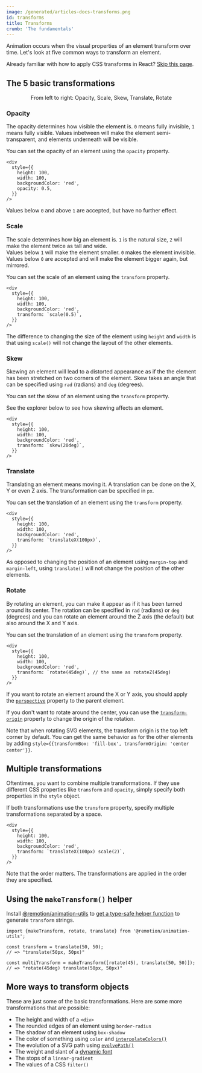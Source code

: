 ```yaml
---
image: /generated/articles-docs-transforms.png
id: transforms
title: Transforms
crumb: 'The fundamentals'
---
```



<TransformsTutorial />
Animation occurs when the visual properties of an element transform over time. Let's look at five common ways to transform an element.

Already familiar with how to apply CSS transforms in React? [Skip this page](/docs/animating-properties).

## The 5 basic transformations

<Transforms />

<p
  align="center"
  style={{
    fontStyle: 'italic',
    fontSize: '0.9em',
    marginTop: 10,
  }}
>
  From left to right: Opacity, Scale, Skew, Translate, Rotate
</p>

### Opacity

The opacity determines how visible the element is. `0` means fully invisible, `1` means fully visible. Values inbetween will make the element semi-transparent, and elements underneath will be visible.

You can set the opacity of an element using the `opacity` property.

```tsx twoslash {6} title="MyComponent.tsx"
<div
  style={{
    height: 100,
    width: 100,
    backgroundColor: 'red',
    opacity: 0.5,
  }}
/>
```

<Demo type="opacity" />

Values below `0` and above `1` are accepted, but have no further effect.

### Scale

The scale determines how big an element is. `1` is the natural size, `2` will make the element twice as tall and wide.  
Values below `1` will make the element smaller. `0` makes the element invisible. Values below `0` are accepted and will make the element bigger again, but mirrored.

You can set the scale of an element using the `transform` property.

```tsx twoslash {6} title="MyComponent.tsx"
<div
  style={{
    height: 100,
    width: 100,
    backgroundColor: 'red',
    transform: `scale(0.5)`,
  }}
/>
```

<Demo type="scale" />

The difference to changing the size of the element using `height` and `width` is that using `scale()` will not change the layout of the other elements.

### Skew

Skewing an element will lead to a distorted appearance as if the the element has been stretched on two corners of the element. Skew takes an angle that can be specified using `rad` (radians) and `deg` (degrees).

You can set the skew of an element using the `transform` property.

See the explorer below to see how skewing affects an element.

```tsx twoslash {6} title="MyComponent.tsx"
<div
  style={{
    height: 100,
    width: 100,
    backgroundColor: 'red',
    transform: `skew(20deg)`,
  }}
/>
```

<Demo type="skew" />

### Translate

Translating an element means moving it. A translation can be done on the X, Y or even Z axis. The transformation can be specified in `px`.

You can set the translation of an element using the `transform` property.

```tsx twoslash {6} title="MyComponent.tsx"
<div
  style={{
    height: 100,
    width: 100,
    backgroundColor: 'red',
    transform: `translateX(100px)`,
  }}
/>
```

<Demo type="translate" />

As opposed to changing the position of an element using `margin-top` and `margin-left`, using `translate()` will not change the position of the other elements.

### Rotate

By rotating an element, you can make it appear as if it has been turned around its center. The rotation can be specified in `rad` (radians) or `deg` (degrees) and you can rotate an element around the Z axis (the default) but also around the X and Y axis.

You can set the translation of an element using the `transform` property.

```tsx twoslash {6} title="MyComponent.tsx"
<div
  style={{
    height: 100,
    width: 100,
    backgroundColor: 'red',
    transform: `rotate(45deg)`, // the same as rotateZ(45deg)
  }}
/>
```

<Demo type="rotate" />

If you want to rotate an element around the X or Y axis, you should apply the [`perspective`](https://developer.mozilla.org/en-US/docs/Web/CSS/perspective) property to the parent element.

If you don't want to rotate around the center, you can use the [`transform-origin`](https://developer.mozilla.org/en-US/docs/Web/CSS/transform-origin) property to change the origin of the rotation.

Note that when rotating SVG elements, the transform origin is the top left corner by default. You can get the same behavior as for the other elements by adding `style={{transformBox: 'fill-box', transformOrigin: 'center center'}}`.

## Multiple transformations

Oftentimes, you want to combine multiple transformations. If they use different CSS properties like `transform` and `opacity`, simply specify both properties in the `style` object.

If both transformations use the `transform` property, specify multiple transformations separated by a space.

```tsx twoslash {6} title="MyComponent.tsx"
<div
  style={{
    height: 100,
    width: 100,
    backgroundColor: 'red',
    transform: `translateX(100px) scale(2)`,
  }}
/>
```

Note that the order matters. The transformations are applied in the order they are specified.

## Using the `makeTransform()` helper

Install [@remotion/animation-utils](/docs/animation-utils/) to [get a type-safe helper function](/docs/animation-utils/make-transform) to generate `transform` strings.

```tsx twoslash
import {makeTransform, rotate, translate} from '@remotion/animation-utils';

const transform = translate(50, 50);
// => "translate(50px, 50px)"

const multiTransform = makeTransform([rotate(45), translate(50, 50)]);
// => "rotate(45deg) translate(50px, 50px)"
```

## More ways to transform objects

These are just some of the basic transformations. Here are some more transformations that are possible:

- The height and width of a `<div>`
- The rounded edges of an element using `border-radius`
- The shadow of an element using `box-shadow`
- The color of something using `color` and [`interpolateColors()`](/docs/interpolate-colors)
- The evolution of a SVG path using [`evolvePath()`](/docs/paths/evolve-path)
- The weight and slant of a [dynamic font](https://twitter.com/JNYBGR/status/1598983409367683072)
- The stops of a `linear-gradient`
- The values of a CSS `filter()`
